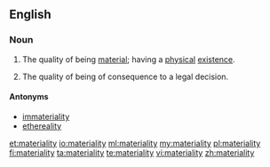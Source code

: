 ==English==
===Noun===
{{en-noun|materialities}}
# The quality of being [[material]]; having a [[physical]] [[existence]].
# {{legal}} The quality of being of consequence to a legal decision.

====Antonyms====
*[[immateriality]]
*[[ethereality]]

[[et:materiality]]
[[io:materiality]]
[[ml:materiality]]
[[my:materiality]]
[[pl:materiality]]
[[fi:materiality]]
[[ta:materiality]]
[[te:materiality]]
[[vi:materiality]]
[[zh:materiality]]